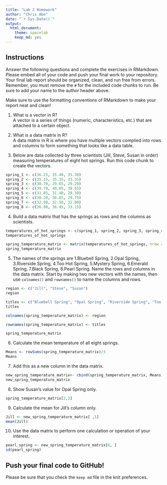 ```yaml
---
title: "Lab 2 Homework"
author: "Chris Abe"
date: "`r Sys.Date()`"
output:
  html_document: 
    theme: spacelab
    keep_md: yes
---
```


## Instructions
Answer the following questions and complete the exercises in RMarkdown. Please embed all of your code and push your final work to your repository. Your final lab report should be organized, clean, and run free from errors. Remember, you must remove the `#` for the included code chunks to run. Be sure to add your name to the author header above.  

Make sure to use the formatting conventions of RMarkdown to make your report neat and clean!  

1. What is a vector in R?  
A vector is a series of things (numeric, characteristics, etc.) that are attached to a certain object. 

2. What is a data matrix in R?  
A data matrix in R is where you have multiple vectors complied into rows and columns to form something that looks like a data table. 

3. Below are data collected by three scientists (Jill, Steve, Susan in order) measuring temperatures of eight hot springs. Run this code chunk to create the vectors.  
```r
spring_1 <- c(36.25, 35.40, 35.30)
spring_2 <- c(35.15, 35.35, 33.35)
spring_3 <- c(30.70, 29.65, 29.20)
spring_4 <- c(39.70, 40.05, 38.65)
spring_5 <- c(31.85, 31.40, 29.30)
spring_6 <- c(30.20, 30.65, 29.75)
spring_7 <- c(32.90, 32.50, 32.80)
spring_8 <- c(36.80, 36.45, 33.15)
```

4. Build a data matrix that has the springs as rows and the columns as scientists.  
```r
temperatures_of_hot_springs <- c(spring_1, spring_2, spring_3, spring_4, spring_5, spring_6, spring_7, spring_8)
temperatures_of_hot_springs
```

```r
spring_temperature_matrix <- matrix(temperatures_of_hot_springs, nrow = 8, byrow = T)
spring_temperature_matrix 
```


5. The names of the springs are 1.Bluebell Spring, 2.Opal Spring, 3.Riverside Spring, 4.Too Hot Spring, 5.Mystery Spring, 6.Emerald Spring, 7.Black Spring, 8.Pearl Spring. Name the rows and columns in the data matrix. Start by making two new vectors with the names, then use `colnames()` and `rownames()` to name the columns and rows.

```r
region <- c("Jill", "Steve", "Susan")
region
```

```r
titles <- c("Bluebell Spring", "Opal Spring", "Riverside Spring", "Too Hot Spring", "Mystery Spring", "Emerald Spring", "Black Spring", "Pearl Spring")
titles
```
```r
colnames(spring_temperature_matrix) <- region
```

```r
rownames(spring_temperature_matrix) <- titles
```

```r
spring_temperature_matrix
```
6. Calculate the mean temperature of all eight springs.
```r
Means <- rowSums(spring_temperature_matrix)/3
Means 
```

7. Add this as a new column in the data matrix.  
```r
new_spring_temperature_matrix<- cbind(spring_temperature_matrix, Means)
new_spring_temperature_matrix
```
8. Show Susan's value for Opal Spring only.
```r
spring_temperature_matrix[2,3]
```
9. Calculate the mean for Jill's column only.  
```r
Jill <- new_spring_temperature_matrix[ ,1]
mean(Jill)
```
10. Use the data matrix to perform one calculation or operation of your interest.
```r
pearl_spring <- new_spring_temperature_matrix[8, ]
sd(pearl_spring)
```

## Push your final code to GitHub!
Please be sure that you check the `keep md` file in the knit preferences.  